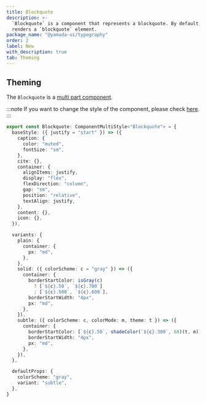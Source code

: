 ```yaml
---
title: Blockquote
description: >-
  `Blockquote` is a component that represents a blockquote. By default, it
  renders a `blockquote` element.
package_name: "@yamada-ui/typography"
order: 2
label: New
with_description: true
tab: Theming
---
```


## Theming

The `Blockquote` is a [multi part component](/styled-system/theming/component-styles#multi-part-components).

:::note
If you want to change the style of the component, please check [here](/styled-system/theming/customize-theme#changing-the-style-of-components).
:::

```ts
export const Blockquote: ComponentMultiStyle<"Blockquote"> = {
  baseStyle: ({ justify = "start" }) => ({
    caption: {
      color: "muted",
      fontSize: "sm",
    },
    cite: {},
    container: {
      alignItems: justify,
      display: "flex",
      flexDirection: "column",
      gap: "sm",
      position: "relative",
      textAlign: justify,
    },
    content: {},
    icon: {},
  }),

  variants: {
    plain: {
      container: {
        px: "md",
      },
    },
    solid: ({ colorScheme: c = "gray" }) => ({
      container: {
        borderStartColor: isGray(c)
          ? [`${c}.50`, `${c}.700`]
          : [`${c}.500`, `${c}.600`],
        borderStartWidth: "4px",
        px: "md",
      },
    }),
    subtle: ({ colorScheme: c, colorMode: m, theme: t }) => ({
      container: {
        borderStartColor: [`${c}.50`, shadeColor(`${c}.300`, 68)(t, m)],
        borderStartWidth: "4px",
        px: "md",
      },
    }),
  },

  defaultProps: {
    colorScheme: "gray",
    variant: "subtle",
  },
}
```
